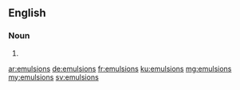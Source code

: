 ==English==

===Noun===
{{head|en}}

# {{plural of|emulsion}}

[[ar:emulsions]]
[[de:emulsions]]
[[fr:emulsions]]
[[ku:emulsions]]
[[mg:emulsions]]
[[my:emulsions]]
[[sv:emulsions]]